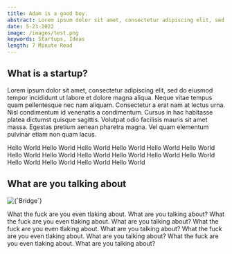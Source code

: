 ```yaml
---
title: Adam is a good boy.
abstract: Lorem ipsum dolor sit amet, consectetur adipiscing elit, sed do eiusmod tempor incididunt ut labore et dolore magna aliqua. Ut enim ad minim veniam, quis nostrud exercitation ullamco laboris nisi ut aliquip ex ea commodo consequat. Duis aute irure dolor in reprehenderit in voluptate velit esse cillum dolore eu fugiat nulla pariatur. Excepteur sint occaecat cupidatat non proident, sunt in culpa qui officia deserunt mollit anim id est laborum.
date: 5-23-2022
image: /images/test.png
keywords: Startups, Ideas
length: 7 Minute Read
---
```


## What is a startup?

Lorem ipsum dolor sit amet, consectetur adipiscing elit, sed do eiusmod tempor incididunt ut labore et dolore magna aliqua. Neque vitae tempus quam pellentesque nec nam aliquam. Consectetur a erat nam at lectus urna. Nisl condimentum id venenatis a condimentum. Cursus in hac habitasse platea dictumst quisque sagittis. Volutpat odio facilisis mauris sit amet massa. Egestas pretium aenean pharetra magna. Vel quam elementum pulvinar etiam non quam lacus.

Hello World
Hello World
Hello World
Hello World
Hello World
Hello World
Hello World
Hello World
Hello World
Hello World
Hello World
Hello World
Hello World
Hello World
Hello World
Hello World

## What are you talking about

<div className="flex flex-col justify-center items-center">
  <img alt={`Bridge`} src={`/images/test.png`} className="w-auto" />
</div>

What the fuck are you even tlaking about. What are you talking about?
What the fuck are you even tlaking about. What are you talking about?
What the fuck are you even tlaking about. What are you talking about?
What the fuck are you even tlaking about. What are you talking about?
What the fuck are you even tlaking about. What are you talking about?
